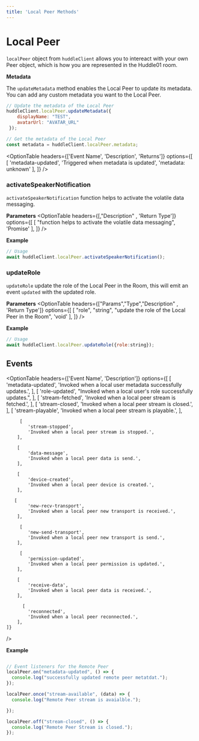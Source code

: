 ```yaml
---
title: 'Local Peer Methods'
---
```



# Local Peer 

`localPeer` object from `huddleClient` allows you to intereact with your own Peer object, which is how you are represented in the Huddle01 room. 

**Metadata**

The `updateMetadata` method enables the Local Peer to update its metadata. You can add any custom metadata you want to the Local Peer.

```js
// Update the metadata of the Local Peer
huddleClient.localPeer.updateMetadata({ 
    displayName: "TEST",
    avatarUrl: "AVATAR_URL"
 });

// Get the metadata of the Local Peer
const metadata = huddleClient.localPeer.metadata;
```
 

<OptionTable
    headers={['Event Name', 'Description', 'Returns']}
  options={[
    [
      'metadata-updated',
      'Triggered when metadata is updated',
      'metadata: unknown'
    ],
  ]}
/>

 ### activateSpeakerNotification

`activateSpeakerNotification` function helps to activate the volatile data messaging.

**Parameters**
<OptionTable
    headers={[,"Description" , 'Return Type']}
  options={[
    [
      "function helps to activate the volatile data messaging",
      'Promise<void>'
    ],
  ]}
/>

**Example**


```jsx
// Usage
await huddleClient.localPeer.activateSpeakerNotification();
```

 ### updateRole

`updateRole` update the role of the Local Peer in the Room, this will emit an event `updated` with the updated role.

**Parameters**
<OptionTable
    headers={["Params","Type","Description" , 'Return Type']}
  options={[
    [
      "role",
      "string",
      "update the role of the Local Peer in the Room",
      'void'
    ],
  ]}
/>

**Example**


```jsx
// Usage
await huddleClient.localPeer.updateRole({role:string});
```


## Events

<OptionTable 
    headers={['Event Name', 'Description']}
    options={[
        [
            'metadata-updated',
            'Invoked when a local user metadata successfully updates.',
        ],
        [
            'role-updated',
            "Invoked when a local user's role successfully updates.",
        ],
        [
            'stream-fetched',
            'Invoked when a local peer stream is fetched.',
        ],
        [
            'stream-closed',
            'Invoked when a local peer stream is closed.',
        ],
        [
            'stream-playable',
            'Invoked when a local peer stream is playable.',
        ],

         [
            'stream-stopped',
            'Invoked when a local peer stream is stopped.',
        ],

        [
            'data-message',
            'Invoked when a local peer data is send.',
        ],

        [
            'device-created',
            'Invoked when a local peer device is created.',
        ],

       [
            'new-recv-transport',
            'Invoked when a local peer new transport is received.',
        ],

         [
            'new-send-transport',
            'Invoked when a local peer new transport is send.',
        ],

         [
            'permission-updated',
            'Invoked when a local peer permission is updated.',
        ],

        [
            'receive-data',
            'Invoked when a local peer data is received.',
        ],

          [
            'reconnected',
            'Invoked when a local peer reconnected.',
        ],
    ]}
/>


**Example**

```js

// Event listeners for the Remote Peer
localPeer.on("metadata-updated", () => {
  console.log("successfully updated remote peer metatdat.");
});

localPeer.once("stream-available", (data) => {
  console.log("Remote Peer stream is avaialble.");

});

localPeer.off("stream-closed", () => {
  console.log("Remote Peer Stream is closed.");
});


